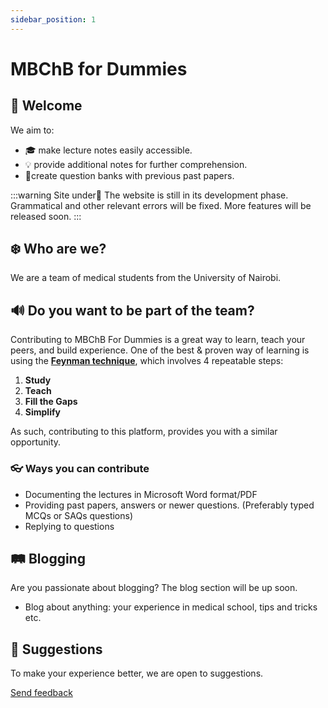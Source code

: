 ```yaml
---
sidebar_position: 1
---
```


# MBChB for Dummies

## 👋 Welcome

We aim to:

- 🎓​ make lecture notes easily accessible.
- 💡 provide additional notes for further comprehension.
- 📝​create question banks with previous past papers.

:::warning Site under🚧
The website is still in its development phase. Grammatical and other relevant errors will be fixed. More features will be released soon.
:::

## ❄️ ​​Who are we?

We are a team of medical students from the University of Nairobi.

## 🔊​​ Do you want to be part of the team?

Contributing to MBChB For Dummies is a great way to learn, teach your peers, and build experience. One of the best & proven way of learning is using the **[Feynman technique](https://fs.blog/feynman-technique/)**, which involves 4 repeatable steps:

1. **Study**
2. **Teach**
3. **Fill the Gaps**
4. **Simplify**

As such, contributing to this platform, provides you with a similar opportunity.

### 👓 Ways you can contribute

- Documenting the lectures in Microsoft Word format/PDF
- Providing past papers, answers or newer questions. (Preferably typed MCQs or SAQs questions)
- Replying to questions

## ​🛤️​ Blogging

Are you passionate about blogging? The blog section will be up soon.

- Blog about anything: your experience in medical school, tips and tricks etc.

## 🚀 Suggestions

To make your experience better, we are open to suggestions.

<a href="mailto:mbchbfordummies@gmail.com">Send feedback</a>
